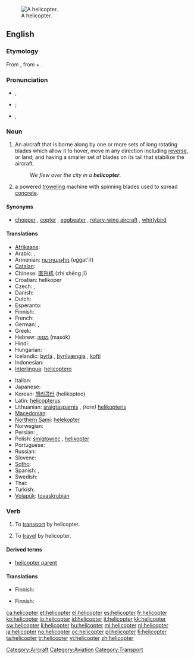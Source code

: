 [[Image:Bell 206L3 (D-HASA).jpg|thumb|right|A helicopter.]]
==English==

===Etymology===
From {{etyl|fr}} {{term|hélicoptère|lang=fr}}, from {{etyl|grc}} {{term|ἕλιξ||spiral|sc=polytonic|tr=helix|lang=grc}} + {{term|πτερόν|sc=polytonic|tr=pteron||wing|lang=grc}}.

===Pronunciation===
* {{a|AusE}} {{IPA|/ˈheliˌkoptə(ɹ)/}}, {{SAMPA|"heli%kopt@(ɹ)/}}
* {{a|UK}} {{IPA|/ˈhɛl.iˌkɒp.tə(ɹ)/|/ˈhɛl.ɪˌkɒp.tə(ɹ)/}}; {{SAMPA|/"hEl.i%kQp.t@(r)|/"hEl.I%kQp.t@(r)/}}
* {{a|US}} {{IPA|/ˈhɛlɨˌkɑptɚ/}}, {{SAMPA|/"hEl1%kApt@`/}}

===Noun===
{{en-noun}}

# An aircraft that is borne along by one or more sets of long rotating blades which allow it to hover, move in any direction including [[reverse]], or land; and having a smaller set of blades on its tail that stabilize the aircraft.
#: ''We flew over the city in a '''helicopter'''''.
# a powered [[trowel]]ing machine with spinning blades used to spread [[concrete]].

====Synonyms====
* {{sense|aircraft}} [[chopper]] {{qualifier|informal}}, [[copter]] {{qualifier|informal}}, [[eggbeater]] {{qualifier|slang}}, [[rotary-wing aircraft]] {{qualifier|technical}}, [[whirlybird]] {{qualifier|slang}}

====Translations====
{{trans-top|aircraft}}
* [[Afrikaans]]: {{t-|af|helikopter|xs=Afrikaans}}
* Arabic: {{Arab|[[طائرة عامودية]]}} {{unicode|(ʈā’ira ʕamudíyya)}} {{f}}, {{Arab|[[هليكوبتر]]}} {{unicode|(hélikobtar)}} {{m}}
* Armenian: [[ուղղաթիռ]] (uġġat'iṙ)
* [[Catalan]]: {{t-|da|helicòpter|m}}
* Chinese: [[直升机]] (zhí shēng jī)
* Croatian: helikoper {{m}}
* Czech: {{t-|cs|vrtulník|m}}, {{t-|cs|helikoptéra|f}}
* Danish: {{t+|da|helikopter}}
* Dutch: {{t+|nl|helikopter|m}}
* Esperanto: {{t-|eo|helikoptero|xs=Esperanto}}
* Finnish: {{t+|fi|helikopteri}}
* French: {{t+|fr|hélicoptère|m}}
* German: {{t+|de|Helikopter|m}}, {{t+|de|Hubschrauber|m}}
* Greek: {{t+|el|ελικόπτερο|n|tr=elikóptero}}
* Hebrew: [[מסוק]] (masók) {{m}}
* Hindi: {{t|hi|हेलिकॉप्टर|tr=helikopttar|xs=Hindi}}
* Hungarian: {{t+|hu|helikopter}}
* Icelandic: [[þyrla]] {{f}}, [[þyrilvængja]] {{f}} {{italbrac|obsolete}}, [[kofti]] {{m}} {{italbrac|obsolete}}
* Indonesian: {{t-|id|helikopter|xs=Indonesian}}
* [[Interlingua]]: [[helicoptero]]
{{trans-mid}}
* Italian: {{t+|it|elicottero|m}}
* Japanese: {{t-|ja|ヘリコプター|tr=herikoputā}}
* Korean: [[헬리콥터]] (helikopteo)
* Latin: [[helicopterus]] {{m}}
* Lithuanian: [[sraigtasparnis]] {{m}}, ''(rare)'' [[helikopteris]] {{m}}
* [[Macedonian]]: {{t-|mk|хеликоптер|m|tr=helikópter}}
* [[Northern Sami]]: [[helekopter]]
* Norwegian: {{t+|no|helikopter|n}}
* Persian: {{t-|fa|بالگرد|tr=bâlgard|xs=Persian}},  {{t|fa||tr=helikópter|xs=Persian}}
* Polish: [[śmigłowiec]] {{m}}, [[helikopter]] {{m}}
* Portuguese: {{t+|pt|helicóptero|m}}
* Russian: {{t+|ru|вертолёт|m|tr=vertoljót}}
* Slovene: {{t-|sl|helikopter|m}}
* [[Sotho]]: {{t|st|helikopotare|xs=Sotho}}
* Spanish: {{t+|es|helicóptero|m}}, {{t+|es|autogiro|m}}
* Swedish: {{t+|sv|helikopter|c}}
* Thai: {{t|th|เฮลิคอบเตอ |c|tr=helikhoptoe}}
* Turkish: {{t-|tr|helikopter}}
* [[Volapük]]: [[tovaskrubian]]
{{trans-bottom}}

{{trans-top|machine for spreading concrete}}
{{trans-mid}}
{{trans-bottom}}

===Verb===
{{en-verb}}

# {{transitive}} To [[transport]] by helicopter.
# {{intransitive}} To [[travel]] by helicopter.

====Derived terms====
* [[helicopter parent]]

====Translations====
{{trans-top|to transport by helicopter}}
* Finnish: {{t+|fi|kuljettaa}} {{t+|fi|helikopteri|alt=helikopterilla}}
{{trans-mid}}
{{trans-bottom}}

{{trans-top|to travel by helicopter}}
* Finnish: {{t+|fi|matkustaa}} {{t+|fi|helikopteri|alt=helikopterilla}}
{{trans-mid}}
{{trans-bottom}}

[[Category:Aircraft]]
[[Category:Aviation]]
[[Category:Transport]]

[[ca:helicopter]]
[[et:helicopter]]
[[el:helicopter]]
[[es:helicopter]]
[[fr:helicopter]]
[[ko:helicopter]]
[[io:helicopter]]
[[id:helicopter]]
[[it:helicopter]]
[[kk:helicopter]]
[[sw:helicopter]]
[[li:helicopter]]
[[hu:helicopter]]
[[ml:helicopter]]
[[nl:helicopter]]
[[ja:helicopter]]
[[no:helicopter]]
[[oc:helicopter]]
[[pl:helicopter]]
[[fi:helicopter]]
[[ta:helicopter]]
[[tr:helicopter]]
[[vi:helicopter]]
[[zh:helicopter]]